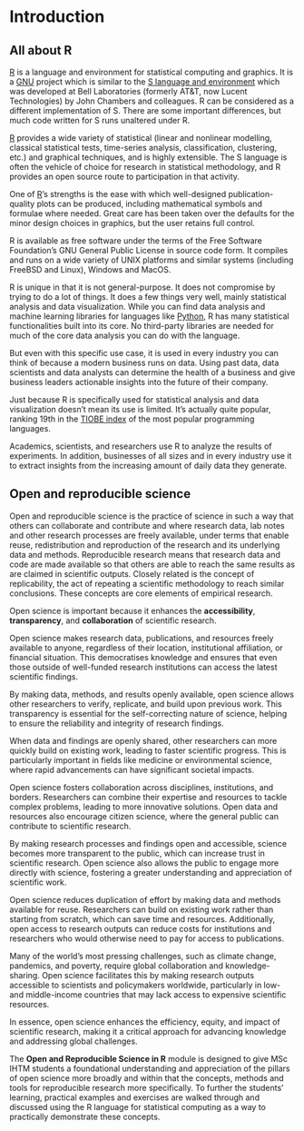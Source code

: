 
# Introduction

## All about R

[R](https://r-project.org) is a language and environment for statistical computing and graphics. It is a [GNU](https://en.wikipedia.org/wiki/GNU) project which is similar to the [S language and environment](https://en.wikipedia.org/wiki/S_(programming_language)) which was developed at Bell Laboratories (formerly AT&T, now Lucent Technologies) by John Chambers and colleagues. R can be considered as a different implementation of S. There are some important differences, but much code written for S runs unaltered under R.

[R](https://r-project.org) provides a wide variety of statistical (linear and nonlinear modelling, classical statistical tests, time-series analysis, classification, clustering, etc.) and graphical techniques, and is highly extensible. The S language is often the vehicle of choice for research in statistical methodology, and R provides an open source route to participation in that activity.

One of [R](https://r-project.org)’s strengths is the ease with which well-designed publication-quality plots can be produced, including mathematical symbols and formulae where needed. Great care has been taken over the defaults for the minor design choices in graphics, but the user retains full control.

R is available as free software under the terms of the Free Software Foundation’s GNU General Public License in source code form. It compiles and runs on a wide variety of UNIX platforms and similar systems (including FreeBSD and Linux), Windows and MacOS.

R is unique in that it is not general-purpose. It does not compromise by trying to do a lot of things. It does a few things very well, mainly statistical analysis and data visualization. While you can find data analysis and machine learning libraries for languages like [Python](https://www.python.org/), R has many statistical functionalities built into its core. No third-party libraries are needed for much of the core data analysis you can do with the language.

But even with this specific use case, it is used in every industry you can think of because a modern business runs on data. Using past data, data scientists and data analysts can determine the health of a business and give business leaders actionable insights into the future of their company.

Just because R is specifically used for statistical analysis and data visualization doesn't mean its use is limited. It’s actually quite popular, ranking 19th in the [TIOBE index](https://www.tiobe.com/tiobe-index/) of the most popular programming languages.

Academics, scientists, and researchers use R to analyze the results of experiments. In addition, businesses of all sizes and in every industry use it to extract insights from the increasing amount of daily data they generate.

## Open and reproducible science

Open and reproducible science is the practice of science in such a way that others can collaborate and contribute and where research data, lab notes and other research processes are freely available, under terms that enable reuse, redistribution and reproduction of the research and its underlying data and methods. Reproducible research means that research data and code are made available so that others are able to reach the same results as are claimed in scientific outputs. Closely related is the concept of replicability, the act of repeating a scientific methodology to reach similar conclusions. These concepts are core elements of empirical research.

Open science is important because it enhances the **accessibility**, **transparency**, and **collaboration** of scientific research.

Open science makes research data, publications, and resources freely available to anyone, regardless of their location, institutional affiliation, or financial situation. This democratises knowledge and ensures that even those outside of well-funded research institutions can access the latest scientific findings.

By making data, methods, and results openly available, open science allows other researchers to verify, replicate, and build upon previous work. This transparency is essential for the self-correcting nature of science, helping to ensure the reliability and integrity of research findings.

When data and findings are openly shared, other researchers can more quickly build on existing work, leading to faster scientific progress. This is particularly important in fields like medicine or environmental science, where rapid advancements can have significant societal impacts.

Open science fosters collaboration across disciplines, institutions, and borders. Researchers can combine their expertise and resources to tackle complex problems, leading to more innovative solutions. Open data and resources also encourage citizen science, where the general public can contribute to scientific research.

By making research processes and findings open and accessible, science becomes more transparent to the public, which can increase trust in scientific research. Open science also allows the public to engage more directly with science, fostering a greater understanding and appreciation of scientific work.

Open science reduces duplication of effort by making data and methods available for reuse. Researchers can build on existing work rather than starting from scratch, which can save time and resources. Additionally, open access to research outputs can reduce costs for institutions and researchers who would otherwise need to pay for access to publications.

Many of the world’s most pressing challenges, such as climate change, pandemics, and poverty, require global collaboration and knowledge-sharing. Open science facilitates this by making research outputs accessible to scientists and policymakers worldwide, particularly in low- and middle-income countries that may lack access to expensive scientific resources.

In essence, open science enhances the efficiency, equity, and impact of scientific research, making it a critical approach for advancing knowledge and addressing global challenges.

The **Open and Reproducible Science in R** module is designed to give MSc IHTM students a foundational understanding and appreciation of the pillars of open science more broadly and within that the concepts, methods and tools for reproducible research more specifically. To further the students' learning, practical examples and exercises are walked through and discussed using the R language for statistical computing as a way to practically demonstrate these concepts.
